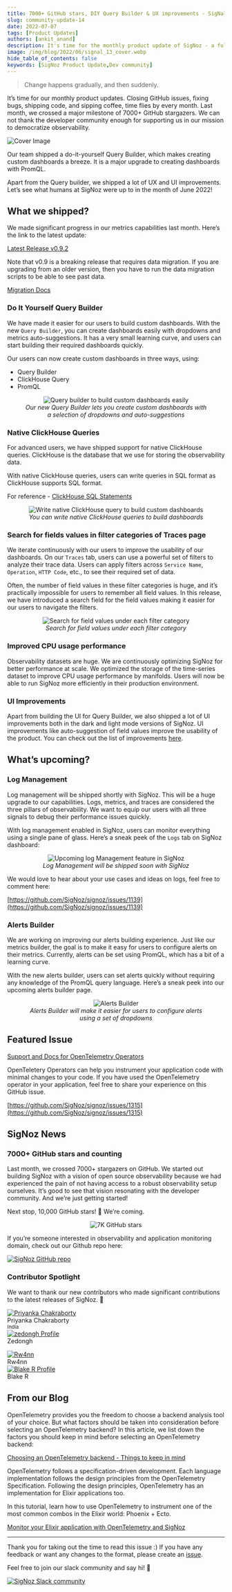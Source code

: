 ```yaml
---
title: 7000+ GitHub stars, DIY Query Builder & UX improvements - SigNal 14
slug: community-update-14
date: 2022-07-07
tags: [Product Updates]
authors: [ankit_anand]
description: It's time for the monthly product update of SigNoz - a full-stack open-source APM tool. Find out what we've been upto at SigNoz during June, 2022.
image: /img/blog/2022/06/signal_13_cover.webp
hide_table_of_contents: false
keywords: [SigNoz Product Update,Dev community]
---
```


<head>
  <link rel="canonical" href="https://signoz.io/blog/community-update-14/"/>
</head>

> Change happens gradually, and then suddenly.

It’s time for our monthly product updates. Closing GitHub issues, fixing bugs, shipping code, and sipping coffee, time flies by every month. Last month, we crossed a major milestone of 7000+ GitHub stargazers. We can not thank the developer community enough for supporting us in our mission to democratize observability.



![Cover Image](/img/blog/2022/07/signal_14_cover.webp)

Our team shipped a do-it-yourself Query Builder, which makes creating custom dashboards a breeze. It is a major upgrade to creating dashboards with PromQL.

Apart from the Query builder, we shipped a lot of UX and UI improvements. Let’s see what humans at SigNoz were up to in the month of June 2022!

## What we shipped?

We made significant progress in our metrics capabilities last month. Here’s the link to the latest update:

[Latest Release v0.9.2](https://github.com/SigNoz/signoz/releases/tag/v0.9.2)

Note that v0.9 is a breaking release that requires data migration. If you are upgrading from an older version, then you have to run the data migration scripts to be able to see past data.

[Migration Docs](https://signoz.io/docs/operate/migration/upgrade-0.9/)

### Do It Yourself Query Builder

We have made it easier for our users to build custom dashboards. With the new `Query Builder`, you can create dashboards easily with dropdowns and metrics auto-suggestions. It has a very small learning curve, and users can start building their required dashboards quickly.

Our users can now create custom dashboards in three ways, using:

- Query Builder
- ClickHouse Query
- PromQL

<figure data-zoomable align='center'>
    <img src="/img/blog/2022/07/query_builder.webp" alt="Query builder to build custom dashboards easily"/>
    <figcaption><i>Our new Query Builder lets you create custom dashboards with a selection of dropdowns and auto-suggestions</i></figcaption>
</figure>



### Native ClickHouse Queries

For advanced users, we have shipped support for native ClickHouse queries. ClickHouse is the database that we use for storing the observability data.

With native ClickHouse queries, users can write queries in SQL format as ClickHouse supports SQL format.

For reference - [ClickHouse SQL Statements](https://clickhouse.com/docs/en/sql-reference/statements/)

<figure data-zoomable align='center'>
    <img src="/img/blog/2022/07/clickhouse_query.webp" alt="Write native ClickHouse query to build custom dashboards"/>
    <figcaption><i>You can write native ClickHouse queries to build dashboards</i></figcaption>
</figure>



### Search for fields values in filter categories of Traces page

We iterate continuously with our users to improve the usability of our dashboards. On our `Traces` tab, users can use a powerful set of filters to analyze their trace data. Users can apply filters across `Service Name`, `Operation`, `HTTP Code`, etc., to see their required set of data.

Often, the number of field values in these filter categories is huge, and it’s practically impossible for users to remember all field values. In this release, we have introduced a search field for the field values making it easier for our users to navigate the filters.

<figure data-zoomable align='center'>
    <img src="/img/blog/2022/07/search_field_value.webp" alt="Search for field values under each filter category"/>
    <figcaption><i>Search for field values under each filter category</i></figcaption>
</figure>



### Improved CPU usage performance

Observability datasets are huge. We are continuously optimizing SigNoz for better performance at scale. We optimized the storage of the time-series dataset to improve CPU usage performance by manifolds. Users will now be able to run SigNoz more efficiently in their production environment.

### UI Improvements

Apart from building the UI for Query Builder, we also shipped a lot of UI improvements both in the dark and light mode versions of SigNoz. UI improvements like auto-suggestion of field values improve the usability of the product. You can check out the list of improvements [here](https://github.com/SigNoz/signoz/releases/tag/v0.9.0).

## What’s upcoming?

### Log Management

Log management will be shipped shortly with SigNoz. This will be a huge upgrade to our capabilities. Logs, metrics, and traces are considered the three pillars of observability. We want to equip our users with all three signals to debug their performance issues quickly.

With log management enabled in SigNoz, users can monitor everything using a single pane of glass. Here’s a sneak peek of the `Logs` tab on SigNoz dashboard:

<figure data-zoomable align='center'>
    <img src="/img/blog/2022/07/log_management.webp" alt="Upcoming log Management feature in SigNoz"/>
    <figcaption><i>Log Management will be shipped soon with SigNoz</i></figcaption>
</figure>



We would love to hear about your use cases and ideas on logs, feel free to comment here:

[https://github.com/SigNoz/signoz/issues/1139](https://github.com/SigNoz/signoz/issues/1139)

### Alerts Builder

We are working on improving our alerts building experience. Just like our metrics builder, the goal is to make it easy for users to configure alerts on their metrics. Currently, alerts can be set using PromQL, which has a bit of a learning curve.

With the new alerts builder, users can set alerts quickly without requiring any knowledge of the PromQL query language. Here’s a sneak peek into our upcoming alerts builder page.

<figure data-zoomable align='center'>
    <img src="/img/blog/2022/07/alerts_builder.webp" alt="Alerts Builder"/>
    <figcaption><i>Alerts Builder will make it easier for users to configure alerts using a set of dropdowns</i></figcaption>
</figure>



## Featured Issue

[Support and Docs for OpenTelemetry Operators](https://github.com/SigNoz/signoz/issues/1315)

OpenTeletery Operators can help you instrument your application code with minimal changes to your code. If you have used the OpenTelemetry operator in your application, feel free to share your experience on this GitHub issue.

[https://github.com/SigNoz/signoz/issues/1315](https://github.com/SigNoz/signoz/issues/1315)

## SigNoz News

### 7000+ GitHub stars and counting

Last month, we crossed 7000+ stargazers on GitHub. We started out building SigNoz with a vision of open source observability because we had experienced the pain of not having access to a robust observability setup ourselves. It’s good to see that vision resonating with the developer community. And we’re just getting started!

Next stop, 10,000 GitHub stars! 🥳 We’re coming.

<figure data-zoomable align='center'>
    <img src="/img/blog/2022/07/7k_stars_history.webp" alt="7K GitHub stars"/>
</figure>



If you’re someone interested in observability and application monitoring domain, check out our Github repo here:

[![SigNoz GitHub repo](/img/blog/common/signoz_github.webp)](https://github.com/SigNoz/signoz)

### Contributor Spotlight

We want to thank our new contributors who made significant contributions to the latest releases of SigNoz. 🤗

<div class="row">
    <div class="col col--6">
      <div class="avatar">
      <a
         class="avatar__photo-link avatar__photo avatar__photo--lg"
         href="https://github.com/sf-pchakraborty"
      >
         <img
            alt="Priyanka Chakraborty"
            src="https://avatars.githubusercontent.com/u/30225487?v=4"
         />
      </a>
      <div class="avatar__intro">
         <div class="avatar__name">Priyanka Chakraborty</div>
         <small class="avatar__subtitle">
         India
         </small>
      </div>
      </div>
   </div>
    <div class="col col--6">
      <div class="avatar">
      <a
         class="avatar__photo-link avatar__photo avatar__photo--lg"
         href="https://github.com/zedongh"
      >
         <img
            alt="zedongh Profile"
            src="https://avatars.githubusercontent.com/u/13192735?v=4"
         />
      </a>
      <div class="avatar__intro">
         <div class="avatar__name">Zedongh</div>
         <small class="avatar__subtitle">
         </small>
      </div>
      </div>
   </div>
</div>

<p></p>

<div class="row">
    <div class="col col--6">
      <div class="avatar">
      <a
         class="avatar__photo-link avatar__photo avatar__photo--lg"
         href="https://github.com/rw4nn"
      >
         <img
            alt="Rw4nn"
            src="https://avatars.githubusercontent.com/u/86979911?v=4"
         />
      </a>
      <div class="avatar__intro">
         <div class="avatar__name">Rw4nn</div>
         <small class="avatar__subtitle">
         </small>
      </div>
      </div>
   </div>
    <div class="col col--6">
      <div class="avatar">
      <a
         class="avatar__photo-link avatar__photo avatar__photo--lg"
         href="https://github.com/blakeromano"
      >
         <img
            alt="Blake R Profile"
            src="https://avatars.githubusercontent.com/u/85771645?v=4"
         />
      </a>
      <div class="avatar__intro">
         <div class="avatar__name">Blake R</div>
         <small class="avatar__subtitle">
         </small>
      </div>
      </div>
   </div>
</div>

<p></p>

## From our Blog

OpenTelemetry provides you the freedom to choose a backend analysis tool of your choice. But what factors should be taken into consideration before selecting an OpenTelemetry backend? In this article, we list down the factors you should keep in mind before selecting an OpenTelemetry backend:

[Choosing an OpenTelemetry backend - Things to keep in mind](https://signoz.io/blog/opentelemetry-backend/)

OpenTelemetry follows a specification-driven development. Each language implementation follows the design principles from the OpenTelemetry Specification. Following the design principles, OpenTelemetry has an implementation for Elixir applications too.

In this tutorial, learn how to use OpenTelemetry to instrument one of the most common combos in the Elixir world: Phoenix + Ecto.

[Monitor your Elixir application with OpenTelemetry and SigNoz](https://signoz.io/blog/opentelemetry-elixir/)

---

Thank you for taking out the time to read this issue :) If you have any feedback or want any changes to the format, please create an [issue](https://github.com/SigNoz/signoz/issues).

Feel free to join our slack community and say hi! 👋

[![SigNoz Slack community](/img/blog/common/join_slack_cta.webp)](https://signoz.io/slack)
